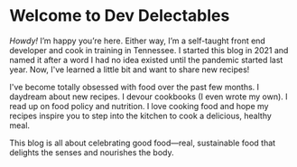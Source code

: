 # Welcome to Dev Delectables

*Howdy!* I’m happy you’re here. Either way, I’m a self-taught front end developer and cook in training in Tennessee. I started this blog in 2021 and named it after a word I had no idea existed until the pandemic started last year. Now, I've learned a little bit and want to share new recipes!

I've become totally obsessed with food over the past few months. I daydream about new recipes. I devour cookbooks (I even wrote my own). I read up on food policy and nutrition. I love cooking food and hope my recipes inspire you to step into the kitchen to cook a delicious, healthy meal.

This blog is all about celebrating good food—real, sustainable food that delights the senses and nourishes the body.

